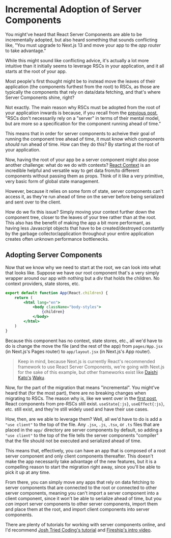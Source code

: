 
# Incremental Adoption of Server Components

You might've heard that React Server Components are able to be incrementally adopted, but also heard something that sounds conflicting like, "You must upgrade to Next.js 13 and move your app to the *app router* to take advantage."

While this might sound like conflicting advice, it's actually a lot more intuitive than it initially seems to leverage RSCs in your application, and it all starts at the root of your app.

Most people's first thought might be to instead move the leaves of their application (the components furthest from the root) to RSCs, as those are typically the components that rely on data/data fetching, and that's where Server Components shine, right?

Not exactly. The main reason why RSCs must be adopted from the root of your application inwards is because, if you recall from the [previous post](/the-problems-rscs-solve), "RSCs don't necessarily rely on a "server" in terms of their mental model, but are more so a specification for the component running ahead of time."

This means that in order for server components to acheive their goal of running the component tree ahead of time, it must know which components *should* run ahead of time. How can they do this? By starting at the root of your application.

Now, having the root of your app be a server component might also pose another challenge: what do we do with contexts? [React Context](https://react.dev/reference/react#context-hooks) is an incredible helpful and versatile way to get data from/to different components without passing them as props. Think of it like a very primitive, very basic form of global state management.

However, because it relies on some form of state, server components can't access it, as they're run ahead of time on the server before being serialized and sent over to the client. 

How do we fix this issue? Simply moving your context further down the component tree, closer to the leaves of your tree rather than at the root. This also has the benefit of making the app a bit more performant, as having less Javascript objects that have to be created/destroyed constantly by the garbage collector/application throughout your entire application creates often unknown performance bottlenecks.

## Adopting Server Components

Now that we know why we need to start at the root, we can look into what that looks like. Suppose we have our root component that's a very simply wrapper around our app with nothing but a div that holds the children. No context providers, state stores, etc. 

```jsx
export default function App(React.children) {
	return (
		<html lang="en">
			<body className="body-styles">
				{children}
			</body>
		</html>
	)
}
```

Because this component has no context, state stores, etc., all we'd have to do is change the move the file (and the rest of the app) from `pages/App.jsx` (in Next.js's Pages router) to `app/layout.jsx` (in Next.js's App router). 

> Keep in mind, because Next.js is currently React's recommended framework to use React Server Components, we're going with Next.js for the sake of this example, but other frameworks exist like [Daishi Kato's](https://twitter.com/dai_shi) [Waku](https://github.com/dai-shi/waku).

Now, for the part of the migration that means "incremental". You might've heard that (for the most part), there are no breaking changes when migrating to RSCs. The reason why is, like we went over in the [first post](/what-are-react-server-components), React components from pre-RSCs still exist. `useState{:js}`, `useEffect{:js}`, etc. still exist, and they're still widely used and have their use cases.

How, then, are we able to leverage them? Well, all we'd have to do is add a `"use client"` to the top of the file. Any `.jsx`, `.js`, `.tsx`, or `.ts` files that are placed in the `app/` directory are server components by default, so adding a `"use client"` to the top of the file tells the server components "compiler" that the file should not be executed and serialized ahead of time.

This means that, effectively, you can have an app that is composed of a root server component and only client components thereafter. This doesn't make the app necessarily take advantage of the new features, but it is a compelling reason to start the migration right away, since you'll be able to pick it up at any time.

From there, you can simply move any apps that rely on data fetching to server components that are connected to the root or connected to other server components, meaning you can't import a server component into a client component, since it won't be able to serialize ahead of time, but you *can* import server components to other server components, import them and place them at the root, and import client components into server components.

There are plenty of tutorials for working with server components online, and I'd recommend [Josh Tried Coding's tutorial](https://www.youtube.com/watch?v=Sbl04kOL1dM&pp=ygUYam9zaCB0cmllZCBjb2RpbmcgbmV4dGpz) and [Fireship's intro video](https://www.youtube.com/watch?v=__mSgDEOyv8&pp=ygUJbmV4dGpzIDEz).

<BlogFooter previousPost="The Problems React Server Components Solve" previousHref="/the-problems-rscs-solve" nextPost="Home Page" nextHref="/"  />